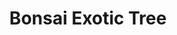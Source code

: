 ---
title: "Bonsai Exotic Tree"
meta_title: "Bonsai Exotic Tree craft"
description: "Craft de Bonsai Exotic Tree"
rank: "c"
draft: false
name: "Bonsai Exotic Tree"
recipe_img: "https://wiki.pokexgames.com/images/f/f0/Bonsai_Exotic_Tree.png"
level: 54
craft_time: 43200
result: 1
value_npc: 1
ingredients:
  - name: "Bonsai Tree"
    quantity: 1
    item_img: "https://wiki.pokexgames.com/images/thumb/b/b4/Bonsai_Tree.png/40px-Bonsai_Tree.png"
    value_npc: 1
  - name: "Male Ear"
    quantity: 15
    item_img: "https://wiki.pokexgames.com/images/8/84/Male_Ear.png"
    value_npc: 1
  - name: "Condensed Grass"
    quantity: 16
    item_img: "https://wiki.pokexgames.com/images/c/ce/Condensed_Grass.png"
    value_npc: 1
---